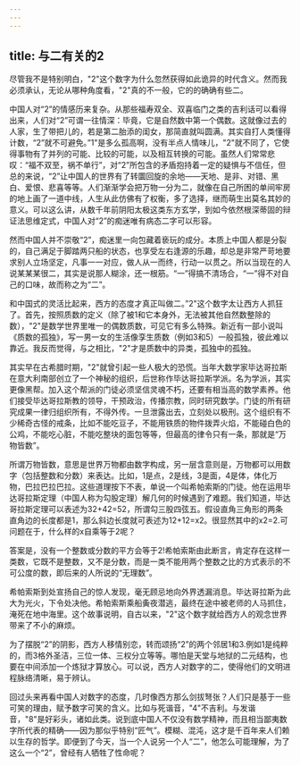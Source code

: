 ```yaml
---
---
---
```

title: 与二有关的2
---






尽管我不是特别明白，"2"这个数字为什么忽然获得如此诡异的时代含义。然而我必须承认，无论从哪种角度看，"2"真的不一般，它的的确确有些二。

中国人对“2”的情感历来复杂。从那些福寿双全、双喜临门之类的吉利话可以看得出来，人们对“2”可谓一往情深：毕竟，它是自然数中第一个偶数。这就像过去的人家，生了带把儿的，若是第二胎添的闺女，那简直就叫圆满。其实自打人类懂得计数，“2”就不可避免。”1"是多么孤高啊，没有半点人情味儿，"2"就不同了，它使得事物有了并列的可能、比较的可能，以及相互转换的可能。虽然人们常常悲叹：“福不双至，祸不单行”，对“2”所包含的矛盾抱持着一定的疑惧与不信任，但总的来说，“2”让中国人的世界有了转圜回旋的余地——天地、是非、对错、黑白、爱恨、悲喜等等。人们渐渐学会把万物一分为二，就像在自己所困的单间牢房的地上画了一道中线，人生从此仿佛有了权衡，多了选择，继而萌生出莫名其妙的意义。可以这么讲，从数千年前阴阳太极这类东方玄学，到如今依然根深蒂固的辩证法思维定式，中国人对“2”的痴迷唯有病态二字可以形容。

然而中国人并不崇敬“2”，痴迷里一向包藏着亵玩的成分。本质上中国人都是分裂的，自己满足于脚踏两只船的状态，也享受左右逢源的乐趣，却总是非常严苛地要求别人立场坚定，凡事一一对应，做人从一而终，行动一以贯之。所以当现在的人说某某某很二，其实是说那人糊涂，还一根筋。“一”得搞不清场合，“一”得不对自己的口味，故而称之为“二”。

和中国式的灵活比起来，西方的态度才真正叫做二。”2"这个数字太让西方人抓狂了。首先，按照质数的定义（除了被1和它本身外，无法被其他自然数整除的数），"2"是数学世界里唯一的偶数质数，可见它有多么特殊。新近有一部小说叫《质数的孤独》，写一男一女的生活像孪生质数（例如3和5）一般孤独，彼此难以靠近。我反而觉得，与之相比，"2"才是质数中的异类，孤独中的孤独。

其实早在古希腊时期，"2"就曾引起一些人极大的恐慌。当年大数学家毕达哥拉斯在意大利南部创立了一个神秘的组织，后世称作毕达哥拉斯学派。名为学派，其实更像黑帮。加入这个帮派的门徒必须坚信灵魂不朽，还要有相当高的数学素养。他们接受毕达哥拉斯教的领导，干预政治，传播宗教，同时研究数学。门徒的所有研究成果一律归组织所有，不得外传。一旦泄露出去，立刻处以极刑。这个组织有不少稀奇古怪的戒条，比如不能吃豆子，不能用铁质的物件拨弄火焰，不能碰白色的公鸡，不能吃心脏，不能吃整块的面包等等，但最高的律令只有一条，那就是“万物皆数”。

所谓万物皆数，意思是世界万物都由数字构成，另一层含意则是，万物都可以用数字（包括整数和分数）来表达。比如，1是点，2是线，3是面，4是体，体化万物，巴拉巴拉巴拉。这些道理按下不表，单说一个叫希帕索斯的门徒。他在运用毕达哥拉斯定理（中国人称为勾股定理）解几何的时候遇到了难题。我们知道，毕达哥拉斯定理可以表述为32+42=52，所谓勾三股四弦五。假设直角三角形的两条直角边的长度都是1，那么斜边长度就可表述为12+12=x2。很显然其中的x2=2.可问题在于，什么样的x自乘等于2呢？

答案是，没有一个整数或分数的平方会等于2!希帕索斯由此断言，肯定存在这样一类数，它既不是整数，又不是分数，而是一类不能用两个整数之比的方式表示的不可公度的数，即后来的人所说的“无理数”。

希帕索斯到处宣扬自己的惊人发现，毫无顾忌地向外界透漏消息。毕达哥拉斯为此大为光火，下令处决他。希帕索斯乘船夤夜潜逃，最终在途中被老师的人马抓住，淹死在地中海里。这个故事说明，自古以来，"2"这个数字就给西方人的观念世界带来了不小的麻烦。

为了摆脱“2”的阴影，西方人移情别恋，转而颂扬“2”的两个邻居1和3.例如1是纯粹的，而3格外圣洁，三位一体、三权分立等等。哪怕是天堂与地狱的二元结构，也要在中间添加一个炼狱才算放心。可以说，西方人对数字的二，使得他们的文明进程脉络清晰，易于辨认。

回过头来再看中国人对数字的态度，几时像西方那么剑拔弩张？人们只是基于一些可笑的理由，赋予数字可笑的含义。比如与死谐音，"4"不吉利。与发谐音，"8"是好彩头，诸如此类。说到底中国人不仅没有数学精神，而且相当鄙夷数字所代表的精确——因为那似乎特别“匠气”。模糊、混沌，这才是千百年来人们赖以生存的哲学。即便到了今天，当一个人说另一个人“二”，他怎么可能理解，为了这么一个“2”，曾经有人牺牲了性命呢？